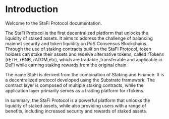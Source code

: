 # Introduction
 
Welcome to the StaFi Protocol documentation.

The StaFi Protocol is the first decentralized platform that unlocks the liquidity of staked assets. It aims to address the challenge of balancing mainnet security and token liquidity on PoS Consensus Blockchains. Through the use of staking contracts built on the StaFi Protocol, token holders can stake their assets and receive alternative tokens, called rTokens (rETH, rBNB, rATOM,etc), which are tradable ,transferable and applicable in DeFi while earning staking rewards from the original chain.

The name StaFi is derived from the combination of Staking and Finance. It is a decentralized protocol developed using the Substrate framework. The contract layer is composed of multiple staking contracts, while the application layer primarily serves as a trading platform for rTokens.

In summary, the StaFi Protocol is a powerful platform that unlocks the liquidity of staked assets, while also providing users with a range of benefits, including increased security and rewards of staked assets.
